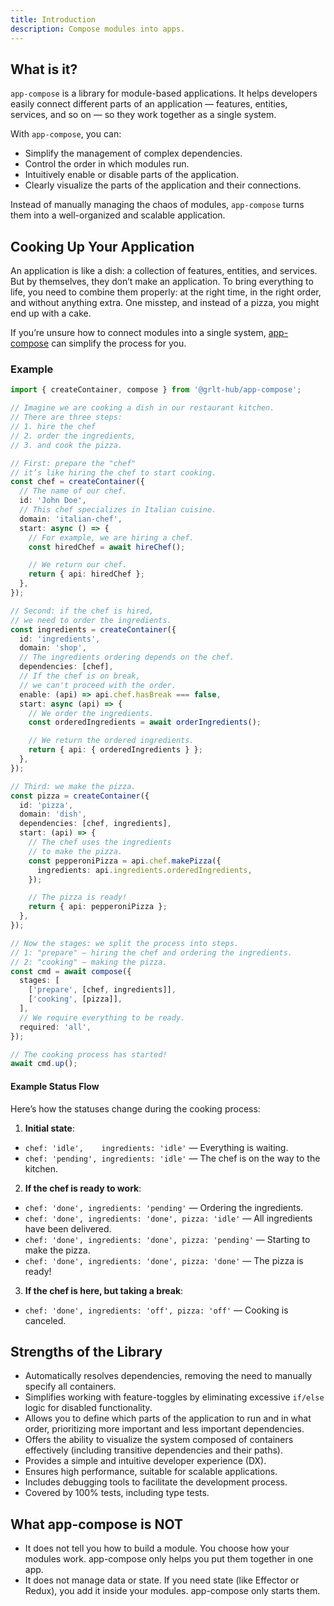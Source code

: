 ```yaml
---
title: Introduction
description: Compose modules into apps.
---
```


## What is it?

`app-compose` is a library for module-based applications.
It helps developers easily connect different parts of an application — features, entities, services, and so on — so they work together as a single system.

With `app-compose`, you can:

- Simplify the management of complex dependencies.
- Control the order in which modules run.
- Intuitively enable or disable parts of the application.
- Clearly visualize the parts of the application and their connections.

Instead of manually managing the chaos of modules, `app-compose` turns them into a well-organized and scalable application.

## Cooking Up Your Application

An application is like a dish: a collection of features, entities, and services. But by themselves, they don’t make an application.
To bring everything to life, you need to combine them properly: at the right time, in the right order, and without anything extra.
One misstep, and instead of a pizza, you might end up with a cake.

If you’re unsure how to connect modules into a single system, [app-compose](https://grlt-hub.github.io/app-compose/) can simplify the process for you.

### Example

```ts
import { createContainer, compose } from '@grlt-hub/app-compose';

// Imagine we are cooking a dish in our restaurant kitchen.
// There are three steps:
// 1. hire the chef
// 2. order the ingredients,
// 3. and cook the pizza.

// First: prepare the "chef"
// it’s like hiring the chef to start cooking.
const chef = createContainer({
  // The name of our chef.
  id: 'John Doe',
  // This chef specializes in Italian cuisine.
  domain: 'italian-chef',
  start: async () => {
    // For example, we are hiring a chef.
    const hiredChef = await hireChef();

    // We return our chef.
    return { api: hiredChef };
  },
});

// Second: if the chef is hired,
// we need to order the ingredients.
const ingredients = createContainer({
  id: 'ingredients',
  domain: 'shop',
  // The ingredients ordering depends on the chef.
  dependencies: [chef],
  // If the chef is on break,
  // we can't proceed with the order.
  enable: (api) => api.chef.hasBreak === false,
  start: async (api) => {
    // We order the ingredients.
    const orderedIngredients = await orderIngredients();

    // We return the ordered ingredients.
    return { api: { orderedIngredients } };
  },
});

// Third: we make the pizza.
const pizza = createContainer({
  id: 'pizza',
  domain: 'dish',
  dependencies: [chef, ingredients],
  start: (api) => {
    // The chef uses the ingredients
    // to make the pizza.
    const pepperoniPizza = api.chef.makePizza({
      ingredients: api.ingredients.orderedIngredients,
    });

    // The pizza is ready!
    return { api: pepperoniPizza };
  },
});

// Now the stages: we split the process into steps.
// 1: "prepare" — hiring the chef and ordering the ingredients.
// 2: "cooking" — making the pizza.
const cmd = await compose({
  stages: [
    ['prepare', [chef, ingredients]],
    ['cooking', [pizza]],
  ],
  // We require everything to be ready.
  required: 'all',
});

// The cooking process has started!
await cmd.up();
```

#### Example Status Flow

Here’s how the statuses change during the cooking process:

1. **Initial state**:

- `chef: 'idle',    ingredients: 'idle'` — Everything is waiting.
- `chef: 'pending', ingredients: 'idle'` — The chef is on the way to the kitchen.

2. **If the chef is ready to work**:

- `chef: 'done', ingredients: 'pending'` — Ordering the ingredients.
- `chef: 'done', ingredients: 'done', pizza: 'idle'` — All ingredients have been delivered.
- `chef: 'done', ingredients: 'done', pizza: 'pending'` — Starting to make the pizza.
- `chef: 'done', ingredients: 'done', pizza: 'done'` — The pizza is ready!

3. **If the chef is here, but taking a break**:

- `chef: 'done', ingredients: 'off', pizza: 'off'` — Cooking is canceled.

## Strengths of the Library

- Automatically resolves dependencies, removing the need to manually specify all containers.
- Simplifies working with feature-toggles by eliminating excessive `if/else` logic for disabled functionality.
- Allows you to define which parts of the application to run and in what order, prioritizing more important and less important dependencies.
- Offers the ability to visualize the system composed of containers effectively (including transitive dependencies and their paths).
- Provides a simple and intuitive developer experience (DX).
- Ensures high performance, suitable for scalable applications.
- Includes debugging tools to facilitate the development process.
- Covered by 100% tests, including type tests.

## What app-compose is NOT

- It does not tell you how to build a module. You choose how your modules work. app-compose only helps you put them together in one app.
- It does not manage data or state. If you need state (like Effector or Redux), you add it inside your modules. app-compose only starts them.
